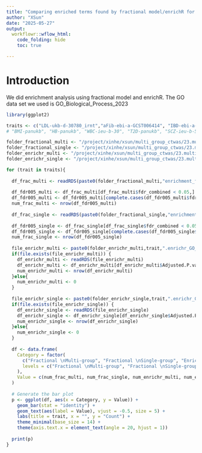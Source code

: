 ```yaml
---
title: "Comparing enriched terms found by fractional model/enrichR for multigroup&singlegroup"
author: "XSun"
date: "2025-05-27"
output:
  workflowr::wflow_html:
    code_folding: hide
    toc: true

---
```


# Introduction

We did enrichment analysis using fractional model and enrichR. The GO data set we used is GO_Biological_Process_2023


```r
library(ggplot2)

traits <- c("LDL-ukb-d-30780_irnt","aFib-ebi-a-GCST006414", "IBD-ebi-a-GCST004131", "SBP-ukb-a-360", "T1D-GCST90014023", "Height-panukb", "HTN-panukb", "PLT-panukb", "RA-panukb", "RBC-panukb", "ATH_gtexukb")
# "BMI-panukb", "HB-panukb", "WBC-ieu-b-30", "T2D-panukb", "SCZ-ieu-b-5102", "BIP-ieu-b-5110", "ASD-ieu-a-1185", "ADHD-ieu-a-1183", "PD-ieu-b-7", "NS-ukb-a-230", "MDD-ieu-b-102"

folder_fractional_multi <- "/project/xinhe/xsun/multi_group_ctwas/23.multi_group_0515/results_downstream/enrich_fractional_multi/"
folder_fractional_single <- "/project/xinhe/xsun/multi_group_ctwas/23.multi_group_0515/results_downstream/enrich_fractional_single/"
folder_enrichr_multi <- "/project/xinhe/xsun/multi_group_ctwas/23.multi_group_0515/results_downstream/enrich_enrichr_multi/"
folder_enrichr_single <- "/project/xinhe/xsun/multi_group_ctwas/23.multi_group_0515/results_downstream/enrich_enrichr_single/"

```



```r

for (trait in traits){
  
  df_frac_multi <- readRDS(paste0(folder_fractional_multi,"enrichment_fractional_calibrated_blgeneset_summary_multigroup_",trait,"_GO_Biological_Process_2023.RDS"))
  
  df_fdr005_multi <- df_frac_multi[df_frac_multi$fdr_combined < 0.05,]
  df_fdr005_multi <- df_fdr005_multi[complete.cases(df_fdr005_multi$fdr_combined),]
  num_frac_multi <- nrow(df_fdr005_multi)
  
  df_frac_single <- readRDS(paste0(folder_fractional_single,"enrichment_fractional_calibrated_blgeneset_summary_singlegroup_",trait,"_GO_Biological_Process_2023.RDS"))
  
  df_fdr005_single <- df_frac_single[df_frac_single$fdr_combined < 0.05,]
  df_fdr005_single <- df_fdr005_single[complete.cases(df_fdr005_single$fdr_combined),]
  num_frac_single <- nrow(df_fdr005_single)
  
  file_enrichr_multi <- paste0(folder_enrichr_multi,trait,".enrichr_GO_Biological_Process_2023.RDS")
  if(file.exists(file_enrichr_multi)) {
    df_enrichr_multi <- readRDS(file_enrichr_multi)
    df_enrichr_multi <- df_enrichr_multi[df_enrichr_multi$Adjusted.P.value < 0.05,]
    num_enrichr_multi <- nrow(df_enrichr_multi)
  }else{
    num_enrichr_multi <- 0
  }
  
  file_enrichr_single <- paste0(folder_enrichr_single,trait,".enrichr_GO_Biological_Process_2023.RDS")
  if(file.exists(file_enrichr_single)) {
    df_enrichr_single <- readRDS(file_enrichr_single)
    df_enrichr_single <- df_enrichr_single[df_enrichr_single$Adjusted.P.value < 0.05,]
    num_enrichr_single <- nrow(df_enrichr_single)
  }else{
    num_enrichr_single <- 0
  }
  
  df <- data.frame(
    Category = factor(
      c("Fractional \nMulti-group", "Fractional \nSingle-group", "Enrichr \nMulti-group", "Enrichr \nSingle-group"),
      levels = c("Fractional \nMulti-group", "Fractional \nSingle-group", "Enrichr \nMulti-group", "Enrichr \nSingle-group")
    ),
    Value = c(num_frac_multi, num_frac_single, num_enrichr_multi, num_enrichr_single)
  )
  
  # Generate the bar plot
  p <- ggplot(df, aes(x = Category, y = Value)) +
    geom_bar(stat = "identity") +
    geom_text(aes(label = Value), vjust = -0.5, size = 5) +
    labs(title = trait, x = "", y = "Count") +
    theme_minimal(base_size = 14) +
    theme(axis.text.x = element_text(angle = 20, hjust = 1))
  
  print(p)
}



```
